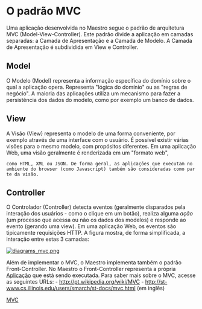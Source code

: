 <text xml:space="preserve">
= O padrão MVC =
Uma aplicação desenvolvida no Maestro segue o padrão de arquitetura MVC (Model-View-Controller). Este padrão divide a aplicação em camadas separadas:
a Camada de Apresentação e a Camada de Modelo. A Camada de Apresentação é subdividida em View e Controller.

== Model ==
O Modelo (Model) representa a informação específica do domínio sobre o qual a aplicação opera. Representa "lógica do domínio" ou as "regras de negócio".
A maioria das aplicações utiliza um mecanismo para fazer a persistência dos dados do modelo, como por exemplo um banco de dados.

== View ==
A Visão (View) representa o modelo de uma forma conveniente, por exemplo através de uma interface com o usuário. É possível existir várias
visões para o mesmo modelo, com propósitos diferentes. Em uma aplicação Web, uma visão geralmente é renderizada em um "formato web",
 como HTML, XML ou JSON. De forma geral, as aplicações que executam no ambiente do browser (como Javascript) também são consideradas como parte da visão.

== Controller ==
O Controlador (Controller) detecta eventos (geralmente disparados pela interação dos usuários - como o clique em um botão), realiza alguma ''ação'' (um processo que acessa ou não os dados dos modelos) e responde ao evento (gerando uma view). Em uma aplicação Web, os eventos são tipicamente requisições HTTP.
A figura mostra, de forma simplificada, a interação entre estas 3 camadas:

[[fundamentos/mvc|[[Image:diagrams_mvc.png]] ]]

Além de implementar o MVC, o Maestro implementa também o padrão Front-Controller. No Maestro o Front-Controller representa a própria [[>fundamentos/app|Aplicação]] que está sendo executada.
Para saber mais sobre o MVC, acesse as seguintes URLs:
- [http://pt.wikipedia.org/wiki/MVC http://pt.wikipedia.org/wiki/MVC]
- [http://st-www.cs.illinois.edu/users/smarch/st-docs/mvc.html http://st-www.cs.illinois.edu/users/smarch/st-docs/mvc.html] (em inglês)


[[>guia/fundamentos/imvc|MVC]]
</text>
